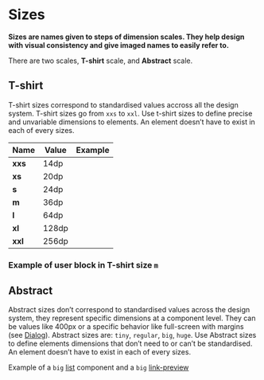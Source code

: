 
# Sizes

**Sizes are names given to steps of dimension scales. They help design with visual consistency and give imaged names to easily refer to.**

There are two scales, **T-shirt** scale, and **Abstract** scale.

## T-shirt

T-shirt sizes correspond to standardised values accross all the design system. T-shirt sizes go from `xxs` to `xxl`. Use t-shirt sizes to define precise and unvariable dimensions to elements. An element doesn’t have to exist in each of every sizes.

<table style={{ textAlign: "left"}}>
    <thead>
        <tr>
            <th>Name</th>
            <th>Value</th>
            <th>Example</th>
        </tr>
    </thead>
    <tbody>
        <tr>
            <td><strong>xxs</strong></td>
            <td>14dp</td>
            <td><FlexBox hAlign={Alignment.center} vAlign={Alignment.center}
                className="lumx-color-background-dark-L5" style={{width: "14px", height: "14px"}}></FlexBox></td>
        </tr>
        <tr>
            <td><strong>xs</strong></td>
            <td>20dp</td>
            <td><FlexBox hAlign={Alignment.center} vAlign={Alignment.center} className="lumx-color-background-dark-L5" style={{width: "20px", height: "20px"}}></FlexBox>
            </td>
        </tr>
        <tr>
            <td><strong>s</strong></td>
            <td>24dp</td>
            <td><FlexBox hAlign={Alignment.center} vAlign={Alignment.center} className="lumx-color-background-dark-L5" style={{width: "24px", height: "24px"}}></FlexBox>
            </td>
        </tr>
        <tr>
            <td><strong>m</strong></td>
            <td>36dp</td>
            <td><FlexBox hAlign={Alignment.center} vAlign={Alignment.center} className="lumx-color-background-dark-L5" style={{width: "36px", height: "36px"}}></FlexBox>
            </td>
        </tr>
        <tr>
            <td><strong>l</strong></td>
            <td>64dp</td>
            <td><FlexBox hAlign={Alignment.center} vAlign={Alignment.center} className="lumx-color-background-dark-L5" style={{width: "64px", height: "64px"}}></FlexBox>
            </td>
        </tr>
        <tr>
            <td><strong>xl</strong></td>
            <td>128dp</td>
            <td><FlexBox hAlign={Alignment.center} vAlign={Alignment.center} className="lumx-color-background-dark-L5" style={{width: "128px", height: "128px"}}></FlexBox>
            </td>
        </tr>
        <tr>
            <td><strong>xxl</strong></td>
            <td>256dp</td>
            <td><FlexBox hAlign={Alignment.center} vAlign={Alignment.center} className="lumx-color-background-dark-L5" style={{width: "256px", height: "256px"}}></FlexBox>
            </td>
        </tr>
    </tbody>
</table>

### Example of user block in T-shirt size `m`

<DemoBlock orientation="horizontal" demo="t-shirt-example" />

## Abstract

Abstract sizes don’t correspond to standardised values across the design system, they represent specific dimensions at a component level. They can be values like 400px or a specific behavior like full-screen with margins (see [Dialog](/product/components/dialog)). Abstract sizes are: `tiny`, `regular`, `big`, `huge`. Use Abstract sizes to define elements dimensions that don’t need to or can’t be standardised. An element doesn’t have to exist in each of every sizes.


Example of a `big` [list](/product/components/list) component and a `big` [link-preview](/product/components/link-preview)

<DemoBlock orientation="horizontal" demo="abstract-example" />
